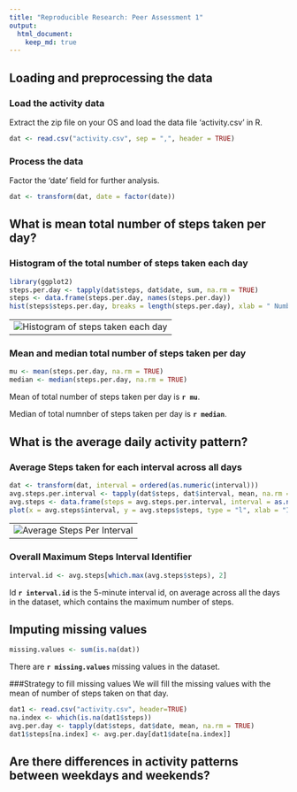 ```yaml
---
title: "Reproducible Research: Peer Assessment 1"
output: 
  html_document:
    keep_md: true
---
```



## Loading and preprocessing the data

### Load the activity data
Extract the zip file on your OS and load the data file 'activity.csv' in R.

```r
dat <- read.csv("activity.csv", sep = ",", header = TRUE)
```

### Process the data
Factor the 'date' field for further analysis.

```r
dat <- transform(dat, date = factor(date))
```


## What is mean total number of steps taken per day?

### Histogram of the total number of steps taken each day
```r
library(ggplot2)
steps.per.day <- tapply(dat$steps, dat$date, sum, na.rm = TRUE)
steps <- data.frame(steps.per.day, names(steps.per.day))
hist(steps$steps.per.day, breaks = length(steps.per.day), xlab = " Number of Steps Each Day", main = "Histogram of Steps Taken Each Day")
```

---
![Histogram of steps taken each day](instructions_fig/histStepsEachDay.png)
---

###  Mean and median total number of steps taken per day
```r
mu <- mean(steps.per.day, na.rm = TRUE)
median <- median(steps.per.day, na.rm = TRUE)
```
Mean of total number of steps taken per day is **`r mu`**.

Median of total numnber of steps taken per day is **`r median`**.


## What is the average daily activity pattern?

### Average Steps taken for each interval across all days
```r
dat <- transform(dat, interval = ordered(as.numeric(interval)))
avg.steps.per.interval <- tapply(dat$steps, dat$interval, mean, na.rm = TRUE)
avg.steps <- data.frame(steps = avg.steps.per.interval, interval = as.numeric(names(avg.steps.per.interval)))
plot(x = avg.steps$interval, y = avg.steps$steps, type = "l", xlab = "Interval", ylab = "Steps", main = "Average Steps per Interval")
```

---
![Average Steps Per Interval](instructions_fig/avgStepsPerInterval.png)
---

### Overall Maximum Steps Interval Identifier
```r
interval.id <- avg.steps[which.max(avg.steps$steps), 2]
```
Id **`r interval.id`** is the 5-minute interval id, on average across all the days in the dataset, which contains the maximum number of steps.

## Imputing missing values
```r
missing.values <- sum(is.na(dat))
```
There are **`r missing.values`** missing values in the dataset.

###Strategy to fill missing values
We will fill the missing values with the mean of number of steps taken on that day.

```r
dat1 <- read.csv("activity.csv", header=TRUE)
na.index <- which(is.na(dat1$steps))
avg.per.day <- tapply(dat$steps, dat$date, mean, na.rm = TRUE)
dat1$steps[na.index] <- avg.per.day[dat1$date[na.index]]
```

## Are there differences in activity patterns between weekdays and weekends?


